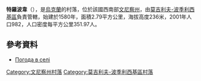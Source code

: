 {{coord|48|39|12|N|27|56|32|E|scale:30000|display=title}}

'''特羅波韋'''（{{lang-uk|Тропове}}），是[[烏克蘭|烏克蘭]]的村落，位於該國西南部[[文尼察州|文尼察州]]，由[[莫吉利夫-波季利西基區|莫吉利夫-波季利西基區]]負責管轄，始建於1580年，面積2.79平方公里，海拔高度236米，2001年人口982，人口密度每平方公里351.97人。

==參考資料==
* [http://weather.in.ua/ua/vinnickaja/26464 Погода в селі ] {{Wayback|url=http://weather.in.ua/ua/vinnickaja/26464 |date=20181020011517 }}

[[Category:文尼察州村落|Category:文尼察州村落]]
[[Category:莫吉利夫-波季利西基區村落|Category:莫吉利夫-波季利西基區村落]]


{{Vinnytsia-geo-stub}}